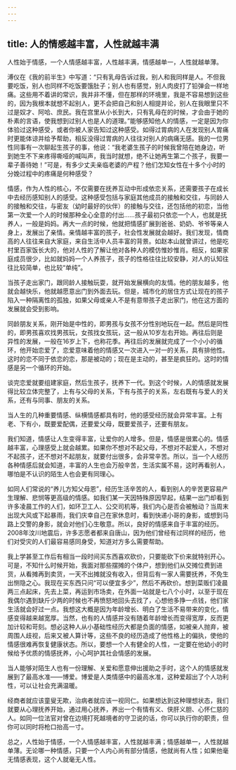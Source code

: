 ```yaml
---
---
---
```

title: 人的情感越丰富，人性就越丰满
---




人性始于情感，一个人情感越丰富，人性越丰满，情感越单一，人性就越单薄。

溥仪在《我的前半生》中写道：“只有乳母告诉过我，别人和我同样是人。不但我要吃饭，别人也同样不吃饭要饿肚子；别人也有感觉，别人肉皮打了铅弹会一样地痛。这些用不着讲的常识，我并非不懂，但在那样的环境里，我是不容易想到这些的，因为我根本就想不起别人，更不会把自己和别人相提并论，别人在我眼里只不过是奴才、阿哈、庶民。我在宫里从小长到大，只有乳母在的时候，才会由于她的朴素的言语，使我想到过别人也是人的道理。”能够感知他人的情感，一定是因为你体验过这种感受，或者你被人家告知过这种感受。如得过胃病的人在发现别人胃痛时更能体谅并给予帮助，相反没得过胃病的人往往对别人的病痛无感。我的一位男性同事有一次聊起生孩子的事，他说：“我老婆生孩子的时候我曾陪在她身边，听到她生不下来疼得嘶哑的喊叫声，我当时就想，绝不让她再生第二个孩子，我要一辈子善待她！”可是，有多少丈夫亲临老婆的产程？他们怎知女性在十多个小时的分娩过程中的疼痛是何种感受？

情感，作为人性的核心，不仅需要在抚养互动中形成依恋关系，还需要孩子在成长中去经历感知别人的感受。这种感受包括与家庭其他成员的接触和交往，与同龄人的接触和交往，与密友（幼时最好的伙伴）的接触与交往，还包括他的初恋，当他第一次爱一个人的时候那种全心全意的付出……孩子最初只依恋一个人，也就是抚养人，一般是妈妈。再大一点的时候，他就把情感扩展到爸爸、奶奶、爷爷等亲人身上，发展出了亲情。亲情越丰富的孩子，社会性发展就会越好。我们发现，情商高的人往往来自大家庭，来自生活中人员丰富的背景。如赵本山就曾讲过，他是吃村里百家饭长大的，他对人性的了解让他对各种人的模仿惟妙惟肖。相反，如果家庭成员很少，比如就妈妈一个人养孩子，孩子的性格往往比较安静，对人的认知往往比较简单，也比较“单纯”。

当孩子走出家门，跟同龄人接触玩耍，就开始发展横向的友情。他的朋友越多，他就会越快乐，他就越愿意出门到外面去玩。但是，城市化的居住方式让现在的孩子陷入一种隔离性的孤独，如果父母或亲人不是有意带孩子走出家门，他在这方面的发展就会受到影响。

同龄朋友关系，刚开始是中性的，即男孩与女孩不分性别地玩在一起。然后是同性的，即男孩喜欢找男孩玩，女孩找女孩玩，这一般从10岁左右开始。再往后则是异性的发展，一般在16岁上下，也称花季。再往后的发展就完成了一个小小的循环，他开始恋爱了，恋爱意味着他的情感又一次进入一对一的关系，具有排他性。这时的恋不同于依恋的恋，那是被动的；现在是主动的，甚至是疯狂的。这时的情感是另一个循环的开始。

谈完恋爱就要组建家庭，然后生孩子，抚养下一代。到这个时候，人的情感就发展得比较立体完整了，上有与父母的关系，下有与孩子的关系，左右既有与爱人的关系，还有与同事、朋友的关系。

当人生的几种重要情感、纵横情感都具有时，他的感受经历就会异常丰富。上有老、下有小，既要爱配偶，还要爱父母，既要爱孩子，还要有朋友。

我们知道，情感让人生变得丰富，让爱你的人增多。但是，情感是很累心的。情感越丰富，心理感受上就会越累。如果你不想对不起父母，不想对不起爱人，不想对不起孩子，还不想对不起朋友，就要付出很多，会非常辛苦。所以，当一个人经历各种情感后就会知道，丰富的人生也会万般辛苦，生活实属不易，这时再看别人，哪怕是不认识的陌生人也会更有同理心。

如同人们常说的“养儿方知父母恩”，经历生活辛苦的人，看到别人的辛苦更容易产生理解、悲悯等更高级的情感。如我们某一天因特殊原因早起，结果一出门却看到许多凌晨工作的人们，如环卫工人、公交司机等，我们内心是否会被触动？当周末出现大风或下起暴雨，我们庆幸自己在家休息时，看到快递小哥的身影，或想到马路上交警的身影，就会对他们心生敬意。所以，良好的情感来自于丰富的经历。2008年汶川地震后，许多志愿者都来自唐山，因为他们曾经有过同样的经历，他们对受灾的人们最容易感同身受，知道对方多么需要帮助。

我上学甚至工作后有相当一段时间买东西喜欢砍价，只要能砍下价来就特别开心。可是，不知什么时候开始，我面对那些摆摊的个体户，想到他们从交摊位费到进货，从看摊再到卖货，一天不出摊就没有收入，但背后有一家人需要抚养，不免生出恻隐之心。我现在买东西只问“可以便宜多少”，然后不再砍价。想到菜贩们凌晨两三点起床，先去上菜，再运到市场卖，在外面一站就是七八个小时，以至于现在我偶尔遇到缺斤少两的时候也不再愤怒地回头去找了，心想他多挣一点钱，他们家生活就会好过一点。我想这大概是因为年龄增长、明白了生活不易带来的变化，情感变得越来越宽厚。当然，也有的人情感并没有随着年龄增长而变得宽厚，反而更加计较和苛刻。想必这种人从小基础性经历大都是负面的情感，如被亲人抛弃，被周围人歧视，后来又被人算计等，这些不良的经历造成了他性格上的偏执，使他的情感很难再恢复健康状态。所以，要想一个人有健全的人性，一定要在他幼小的时候给予优质的情感抚养，小心呵护其社会情感的发展。

当人能够对陌生人也有一份理解、关爱和愿意伸出援助之手时，这个人的情感就发展到了最高水准——博爱。博爱是人类情感中的最高水准，这种爱超出了个人功利性，可以让社会充满温暖。

经商者就应该童叟无欺，治病者就应该一视同仁。如果想达到这种理想状态，我们就要从心理抚养开始，通过用心抚养，养出一个有情有义、侠肝义胆、心怀仁慈的人。如同一位法官对曾在边境打死越境者的守卫说的话，你可以执行你的职责，但你可以同时将枪口抬高一寸。

总之，人性始于情感，一个人情感越丰富，人性就越丰满；情感越单一，人性就越单薄。无论哪一种情感，只要一个人内心尚有部分情感，他就尚有人性；如果他毫无情感表现，这个人就毫无人性。